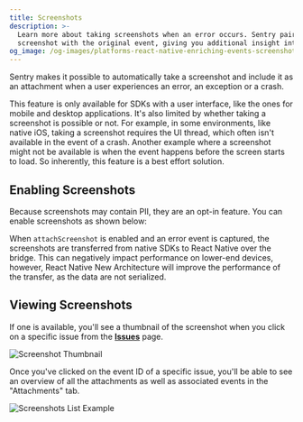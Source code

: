 ```yaml
---
title: Screenshots
description: >-
  Learn more about taking screenshots when an error occurs. Sentry pairs the
  screenshot with the original event, giving you additional insight into issues.
og_image: /og-images/platforms-react-native-enriching-events-screenshots.png
---
```


Sentry makes it possible to automatically take a screenshot and include it as an <PlatformLink to="/enriching-events/attachments/">attachment</PlatformLink> when a user experiences an error, an exception or a crash.

This feature is only available for SDKs with a user interface, like the ones for mobile and desktop applications. It's also limited by whether taking a screenshot is possible or not. For example, in some environments, like native iOS, taking a screenshot requires the UI thread, which often isn't available in the event of a crash. Another example where a screenshot might not be available is when the event happens before the screen starts to load. So inherently, this feature is a best effort solution.

## Enabling Screenshots

Because screenshots may contain <PlatformLink to="/data-management/sensitive-data/">PII</PlatformLink>, they are an opt-in feature. You can enable screenshots as shown below:

<PlatformContent includePath="enriching-events/attach-screenshots" />

When `attachScreenshot` is enabled and an error event is captured, the screenshots are transferred from native SDKs to React Native over the bridge. This can negatively impact performance on lower-end devices, however, React Native New Architecture will improve the performance of the transfer, as the data are not serialized.

## Viewing Screenshots

If one is available, you'll see a thumbnail of the screenshot when you click on a specific issue from the [**Issues**](https://demo.sentry.io/issues/) page.

![Screenshot Thumbnail](./img/screenshot-thumbnail.png)

Once you've clicked on the event ID of a specific issue, you'll be able to see an overview of all the attachments as well as associated events in the "Attachments" tab.

![Screenshots List Example](./img/screenshot-list-example.png)

